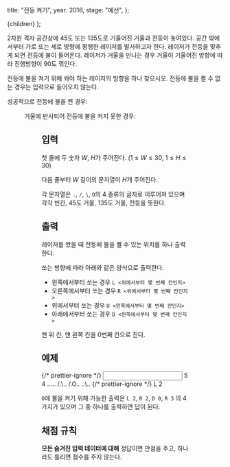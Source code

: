 
  title: "전등 켜기",
  year: 2016,
  stage: "예선",
};

  <PostLayout meta={meta}>{children}</PostLayout>
);

2차원 격자 공간상에 $45$도 또는 $135$도로 기울어진 거울과 전등이 놓여있다.
공간 밖에서부터 가로 또는 세로 방향에 평행한 레이저를 발사하고자 한다. 레이저가 전등을 맞추게 되면 전등에 불이 들어온다.
레이저가 거울을 만나는 경우 거울이 기울어진 방향에 따라 진행방향이 $90$도 꺾인다.

전등에 불을 켜기 위해 쏴야 하는 레이저의 방향을 하나 찾으시오.
전등에 불을 켤 수 없는 경우는 입력으로 들어오지 않는다.

성공적으로 전등에 불을 켠 경우:

<Figure src="/2016/lamp_success.png" alt="" />

거울에 반사되어 전등에 불을 켜지 못한 경우:

<Figure src="/2016/lamp_fail.png" alt="" />

## 입력

첫 줄에 두 숫자 $W$, $H$가 주어진다. ($1 \le W \le 30$, $1 \le H \le 30$)

다음 줄부터 $W$ 길이의 문자열이 $H$개 주어진다.

각 문자열은 `.`, `/`, `\`, `O`의 $4$ 종류의 글자로 이루어져 있으며 각각 빈칸, $45$도 거울, $135$도 거울, 전등을 뜻한다.

## 출력

레이저를 쐈을 때 전등에 불을 켤 수 있는 위치를 하나 출력한다.

쏘는 방향에 따라 아래와 같은 양식으로 출력한다.

- 왼쪽에서부터 쏘는 경우 `L <위에서부터 몇 번째 칸인지>`
- 오른쪽에서부터 쏘는 경우 `R <위에서부터 몇 번째 칸인지>`
- 위에서부터 쏘는 경우 `U <왼쪽에서부터 몇 번째 칸인지>`
- 아래에서부터 쏘는 경우 `D <왼쪽에서부터 몇 번째 칸인지>`

맨 위 칸, 맨 왼쪽 칸을 $0$번째 칸으로 친다.

## 예제

<Examples>
  {/* prettier-ignore */}
  <Input>
5 4
.....
/.\..
/.O..
..\..
  </Input>
  {/* prettier-ignore */}
  <Output>
L 2
  </Output>
</Examples>

`O`에 불을 켜기 위해 가능한 출력은 `L 2`, `R 2`, `D 0`, `R 3` 의 $4$가지가 있으며 그 중 하나를 출력하면 답이 된다.

## 채점 규칙

**모든 숨겨진 입력 데이터에 대해** 정답이면 만점을 주고, 하나라도 틀리면 점수를 주지 않는다.
